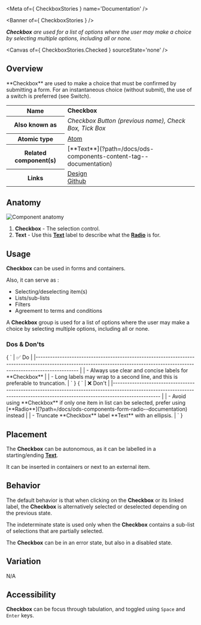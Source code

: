 
<Meta of={ CheckboxStories } name='Documentation' />

<Banner of={ CheckboxStories } />

_**Checkbox** are used for a list of options where the user may make a choice by selecting multiple options, including all or none._

<Canvas of={ CheckboxStories.Checked } sourceState='none' />

## Overview
<div>
  <div id='description'>
    **Checkbox** are used to make a choice that must be confirmed by submitting a form. For an instantaneous choice
    (without submit), the use of a switch is preferred (see Switch).
  </div>

  <table>
    <tbody>
    <tr>
      <th scope="row">Name</th>
      <td><strong>Checkbox</strong></td>
    </tr>
    <tr>
      <th scope="row">Also known as</th>
      <td><em>Checkbox Button (previous name), Check Box, Tick Box</em></td>
    </tr>
    <tr>
      <th scope="row">Atomic type</th>
      <td>
        <a href='https://atomicdesign.bradfrost.com/chapter-2/#atoms'>Atom<OdsIcon
          name={ ODS_ICON_NAME.externalLink }
          style={ { fontSize: '.7rem', paddingLeft: '.3rem', paddingRight: '.2rem' } }></OdsIcon></a>
      </td>
    </tr>
    <tr>
      <th scope="row">Related component(s)</th>
      <td>
        [**Text**](?path=/docs/ods-components-content-tag--documentation)
      </td>
    </tr>
    <tr>
      <th scope="row">Links</th>
      <td>
        <a href='https://www.figma.com/proto/tIKzHa5KvHHyosgIgyBswB/Design-Tokens'>Design<OdsIcon
          name={ ODS_ICON_NAME.externalLink }
          style={ { fontSize: '.7rem', paddingLeft: '.3rem', paddingRight: '.2rem' } }></OdsIcon></a><br />
        <a href='https://github.com/ovh/design-system/tree/master/packages/components/src/checkbox'>Github<OdsIcon
          name={ ODS_ICON_NAME.externalLink }
          style={ { fontSize: '.7rem', paddingLeft: '.3rem', paddingRight: '.2rem' } }></OdsIcon></a>
      </td>
    </tr>
    </tbody>
  </table>
</div>

## Anatomy

![Component anatomy](components/checkbox/anatomy.png "Component anatomy")

1. **Checkbox** - The selection control.
2. **Text** - Use this [**Text**](?path=/docs/ods-components-content-tag--documentation) label to describe what the [**Radio**](?path=/docs/ods-components-form-radio--documentation) is for.

## Usage

**Checkbox** can be used in forms and containers.

Also, it can serve as :
* Selecting/deselecting item(s)
* Lists/sub-lists
* Filters
* Agreement to terms and conditions

A **Checkbox** group is used for a list of options where the user may make a choice by selecting multiple options, including all or none.

### Dos & Don'ts

<Markdown>
  { `
| ✅ Do                                                                                                                                                                           |
|------------------------------------------------------------------------------------------------------------------------------------------------------------------------------ |
| - Always use clear and concise labels for **Checkbox**                                                                                                                         |
| - Long labels may wrap to a second line, and this is preferable to truncation.                                                                                                 |
` }
</Markdown>
<Markdown>
  { `
| ❌ Don't                                                                                                                                                                          |
|-------------------------------------------------------------------------------------------------------------------------------------------------------------------------------- |
| - Avoid using **Checkbox** if only one item in list can be selected, prefer using [**Radio**](?path=/docs/ods-components-form-radio--documentation) instead                      |
| - Truncate **Checkbox** label **Text** with an ellipsis.                                                                                                                         |
` }
</Markdown>

## Placement

The **Checkbox** can be autonomous, as it can be labelled in a starting/ending [**Text**](?path=/docs/ods-components-content-tag--documentation).

It can be inserted in containers or next to an external item.

## Behavior

The default behavior is that when clicking on the **Checkbox** or its linked label, the **Checkbox** is alternatively selected or deselected depending on the previous state.

The indeterminate state is used only when the **Checkbox** contains a sub-list of selections that are partially selected.

The **Checkbox** can be in an error state, but also in a disabled state.

## Variation

N/A

## Accessibility

**Checkbox** can be focus through tabulation, and toggled using `Space` and `Enter` keys.
